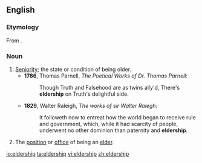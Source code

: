 ==English==

===Etymology===
From {{suffix|elder|ship|lang=en}}.

===Noun===
{{en-noun}}

# [[seniority|Seniority]]; the state or condition of being older.
#* '''1786''', Thomas Parnell, ''The Poetical Works of Dr. Thomas Parnell'':
#*: Though Truth and Falsehood are as twins ally'd, There's '''eldership''' on Truth's delightful side.
#* '''1829''', Walter Raleigh, ''The works of sir Walter Ralegh'':
#*: It followeth now to entreat how the world began to receive rule and government, which, while it had scarcity of people, underwent no other dominion than paternity and '''eldership'''.
# The [[position]] or [[office]] of being an [[elder]].

[[io:eldership]]
[[ta:eldership]]
[[vi:eldership]]
[[zh:eldership]]